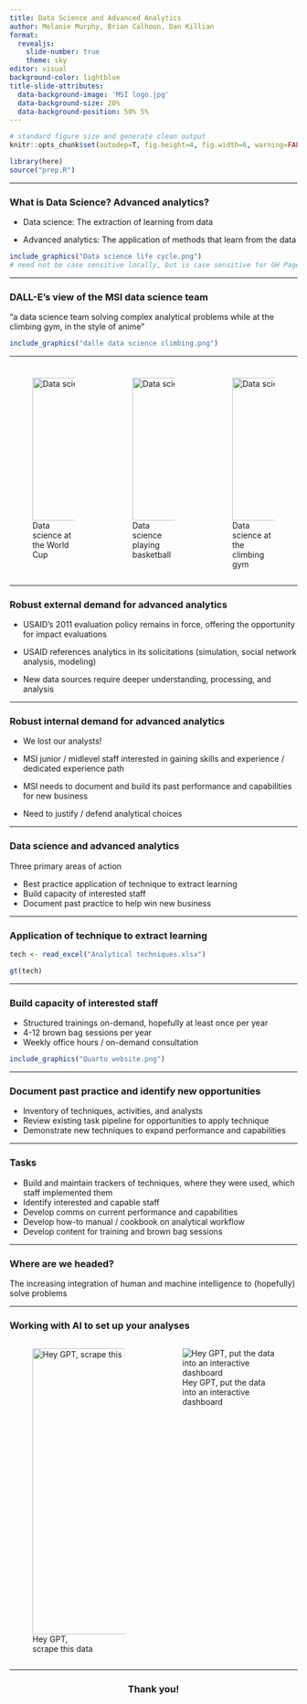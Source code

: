 ```yaml
---
title: Data Science and Advanced Analytics
author: Melanie Murphy, Brian Calhoon, Dan Killian
format: 
  revealjs:
    slide-number: true
    theme: sky
editor: visual
background-color: lightblue
title-slide-attributes: 
  data-background-image: 'MSI logo.jpg'
  data-background-size: 20%
  data-background-position: 50% 5%
---
```


```r

# standard figure size and generate clean output
knitr::opts_chunk$set(autodep=T, fig.height=4, fig.width=6, warning=FALSE, message=FALSE, cache=TRUE, error=T, echo=T)

library(here)
source("prep.R")


```

------------------------------------------------------------------------

### What is Data Science? Advanced analytics?

- Data science: The extraction of learning from data

- Advanced analytics: The application of methods that learn from the data

```r

include_graphics("Data science life cycle.png") 
# need not be case sensitive locally, but is case sensitive for GH Pages

```


----

### DALL-E's view of the MSI data science team

"a data science team solving complex analytical problems while at the climbing gym, in the style of anime"

```r

include_graphics("dalle data science climbing.png")

```

------------------------------------------------------------------------

### 

::: columns
::: {.column width="33%"}
![Data science at<br>the World Cup](dalle%20data%20science%20soccer.png){height="250" width="250"}
:::

::: {.column width="33%"}
![Data science<br>playing basketball](dalle%20data%20science%20basketball.png){top="100" height="250" width="250"}
:::

::: {.column width="33%"}
![Data science at<br>the climbing gym](dalle%20data%20science%20climbing.png){height="250" width="250"}
:::
:::

------------------------------------------------------------------------

### Robust external demand for advanced analytics

- USAID's 2011 evaluation policy remains in force, offering the opportunity for impact evaluations

- USAID references analytics in its solicitations (simulation, social network analysis, modeling)

- New data sources require deeper understanding, processing, and analysis

------------------------------------------------------------------------

### Robust internal demand for advanced analytics

- We lost our analysts!

- MSI junior / midlevel staff interested in gaining skills and experience / dedicated experience path

- MSI needs to document and build its past performance and capabilities for new business

- Need to justify / defend analytical choices

---- 

### Data science and advanced analytics

Three primary areas of action

- Best practice application of technique to extract learning
- Build capacity of interested staff
- Document past practice to help win new business

---- 

### Application of technique to extract learning

```r
tech <- read_excel("Analytical techniques.xlsx")

gt(tech)
```

----

### Build capacity of interested staff

- Structured trainings on-demand, hopefully at least once per year
- 4-12 brown bag sessions per year
- Weekly office hours / on-demand consultation

```r

include_graphics("Quarto website.png")

```

----

### Document past practice and identify new opportunities

- Inventory of techniques, activities, and analysts
- Review existing task pipeline for opportunities to apply technique
- Demonstrate new techniques to expand performance and capabilities

---- 

### Tasks

- Build and maintain trackers of techniques, where they were used, which staff implemented them
- Identify interested and capable staff
- Develop comms on current performance and capabilities
- Develop how-to manual / cookbook on analytical workflow
- Develop content for training and brown bag sessions

----

### Where are we headed? 


The increasing integration of human and machine intelligence to (hopefully) solve problems

------------------------------------------------------------------------

### Working with AI to set up your analyses

::: columns
::: {.column width="50%"}
![Hey GPT,<br>scrape this data](gpt-3%20shiny%20app.png){height="500" width="425"}
:::

::: {.column width="50%"}
![Hey GPT, put the data<br>into an interactive dashboard](gpt-3%20shiny2.png)
:::
:::

----

### Thank you! {style="text-align: center; vertical-align: middle;"} 

